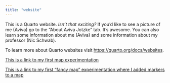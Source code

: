 ---
title: "website"
---

This is a Quarto website. *Isn't that exciting?* If you'd like to see a picture of me (Aviva) go to the "About Aviva Jotzke" tab. It's awesome. You can also learn some information about me (Aviva) and some information about my professor (Nic Schwab). 

To learn more about Quarto websites visit <https://quarto.org/docs/websites>.

[This is a link to my first map experimentation](maps/first_map.qmd)

[This is a link to my first "fancy map" experimentation where I added markers to a map](maps/fancy_maps.qmd)
